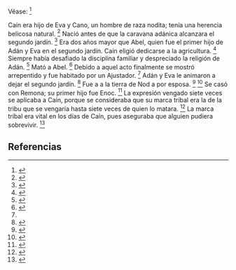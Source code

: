 Véase: <ref name="n0">{{lib|LU|76|2}}</ref> 

Caín era hijo de Eva y Cano, un hombre de raza nodita; tenía una herencia belicosa natural. <ref name="n1">{{lib|LU|76|2|4}}</ref> Nació antes de que la caravana adánica alcanzara el segundo jardín. <ref name="n2">{{lib|LU|76|0|2}}</ref> Era dos años mayor que Abel, quien fue el primer hijo de Adán y Eva en el segundo jardín. Caín eligió dedicarse a la agricultura. <ref name="n3">{{lib|LU|76|2|1,5}}</ref> Siempre había desafiado la disciplina familiar y despreciado la religión de Adán. <ref name="n4">{{lib|LU|76|2|8}}</ref> Mató a Abel. <ref name="n5">{{lib|LU|76|2|4-5}}</ref> Debido a aquel acto finalmente se mostró arrepentido y fue habitado por un Ajustador. <ref name="n4"/> Adán y Eva le animaron a dejar el segundo jardín. <ref name="n6">{{lib|LU|76|2|7}}</ref> Fue a a la tierra de Nod a por esposa. <ref name="n7">{{lib|LU|74|8|8}}</ref> <ref name="n8">{{lib|LU|148|4|7}}</ref> Se casó con Remona; su primer hijo fue Enoc. <ref name="n9">{{lib|LU|76|2|9}}</ref> La expresión vengado siete veces se aplicaba a Caín, porque se consideraba que su marca tribal era la de la tribu que se vengaría hasta siete veces de quien lo matara. <ref name="n10">{{lib|LU|159|1|7}}</ref> La marca tribal era vital en los días de Caín, pues aseguraba que alguien pudiera sobrevivir. <ref name="n11">{{lib|LU|68|1|2}}</ref> 

== Referencias ==

<references/>
